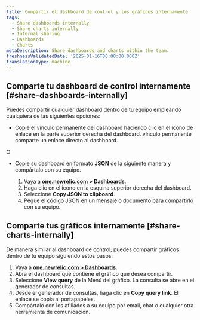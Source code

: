 ```yaml
---
title: Compartir el dashboard de control y los gráficos internamente
tags:
  - Share dashboards internally
  - Share charts internally
  - Internal sharing
  - Dashboards
  - Charts
metaDescription: Share dashboards and charts within the team.
freshnessValidatedDate: '2025-01-16T00:00:00.000Z'
translationType: machine
---
```


## Comparte tu dashboard de control internamente [#share-dashboards-internally]

Puedes compartir cualquier dashboard dentro de tu equipo empleando cualquiera de las siguientes opciones:

* Copie el vínculo permanente del dashboard haciendo clic en el ícono de enlace en la parte superior derecha del dashboard. vínculo permanente comparte un enlace directo al dashboard.

O

* Copie su dashboard en formato <DNT>**JSON**</DNT> de la siguiente manera y compártalo con su equipo.

  1. Vaya a <DNT>**[one.newrelic.com &gt; Dashboards](https://one.newrelic.com/dashboards)**</DNT>.
  2. Haga clic en el <Icon name="fe-more-horizontal" /> icono en la esquina superior derecha del dashboard.
  3. Seleccione <DNT>**Copy JSON to clipboard**</DNT>.
  4. Pegue el código JSON en un mensaje o documento para compartirlo con su equipo.

## Comparte tus gráficos internamente [#share-charts-internally]

De manera similar al dashboard de control, puedes compartir gráficos dentro de tu equipo siguiendo estos pasos:

1. Vaya a <DNT>**[one.newrelic.com &gt; Dashboards](https://one.newrelic.com//dashboards)**</DNT>.
2. Abra el dashboard que contiene el gráfico que desea compartir.
3. Seleccione <DNT>**View query**</DNT> de la <Icon name="fe-more-horizontal" /> Menú del gráfico. La consulta se abre en el generador de consultas.
4. Desde el generador de consultas, haga clic en <DNT>**Copy query link**</DNT>. El enlace se copia al portapapeles.
5. Compártalo con los afiliados a su equipo por email, chat o cualquier otra herramienta de comunicación.